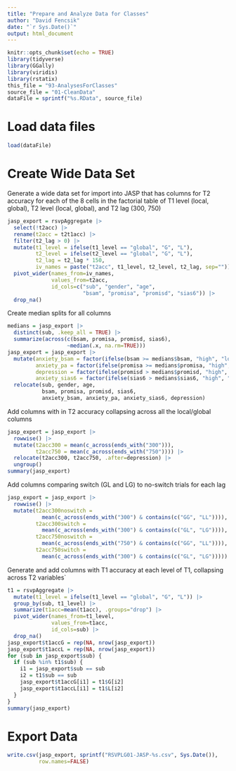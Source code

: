 ```yaml
---
title: "Prepare and Analyze Data for Classes"
author: "David Fencsik"
date: "`r Sys.Date()`"
output: html_document
---
```


```r
knitr::opts_chunk$set(echo = TRUE)
library(tidyverse)
library(GGally)
library(viridis)
library(rstatix)
this_file = "93-AnalysesForClasses"
source_file = "01-CleanData"
dataFile = sprintf("%s.RData", source_file)
```

# Load data files

```r
load(dataFile)
```

# Create Wide Data Set

Generate a wide data set for import into JASP that has columns for T2 accuracy for each of the 8 cells in the factorial table of T1 level (local, global), T2 level (local, global), and T2 lag (300, 750)

```r
jasp_export = rsvpAggregate |>
  select(!t2acc) |>
  rename(t2acc = t2t1acc) |>
  filter(t2_lag > 0) |>
  mutate(t1_level = ifelse(t1_level == "global", "G", "L"),
         t2_level = ifelse(t2_level == "global", "G", "L"),
         t2_lag = t2_lag * 150,
         iv_names = paste("t2acc", t1_level, t2_level, t2_lag, sep="")) |>
  pivot_wider(names_from=iv_names,
              values_from=t2acc,
              id_cols=c("sub", "gender", "age",
                        "bsam", "promisa", "promisd", "sias6")) |>
  drop_na()
```

Create median splits for all columns

```r
medians = jasp_export |>
  distinct(sub, .keep_all = TRUE) |>
  summarize(across(c(bsam, promisa, promisd, sias6),
                   ~median(.x, na.rm=TRUE)))
jasp_export = jasp_export |>
  mutate(anxiety_bsam = factor(ifelse(bsam >= medians$bsam, "high", "low")),
         anxiety_pa = factor(ifelse(promisa >= medians$promisa, "high", "low")),
         depression = factor(ifelse(promisd > medians$promisd, "high", "low")),
         anxiety_sias6 = factor(ifelse(sias6 > medians$sias6, "high", "low"))) |>
  relocate(sub, gender, age,
           bsam, promisa, promisd, sias6,
           anxiety_bsam, anxiety_pa, anxiety_sias6, depression)
```

Add columns with in T2 accuracy collapsing across all the local/global columns

```r
jasp_export = jasp_export |>
  rowwise() |>
  mutate(t2acc300 = mean(c_across(ends_with("300"))),
         t2acc750 = mean(c_across(ends_with("750")))) |>
  relocate(t2acc300, t2acc750, .after=depression) |>
  ungroup()
summary(jasp_export)
```

Add columns comparing switch (GL and LG) to no-switch trials for each lag

```r
jasp_export = jasp_export |>
  rowwise() |>
  mutate(t2acc300noswitch =
           mean(c_across(ends_with("300") & contains(c("GG", "LL")))),
         t2acc300switch =
           mean(c_across(ends_with("300") & contains(c("GL", "LG")))),
         t2acc750noswitch =
           mean(c_across(ends_with("750") & contains(c("GG", "LL")))),
         t2acc750switch =
           mean(c_across(ends_with("300") & contains(c("GL", "LG")))))
```

Generate and add columns with T1 accuracy at each level of T1, collapsing across T2 variables`

```r
t1 = rsvpAggregate |>
  mutate(t1_level = ifelse(t1_level == "global", "G", "L")) |>
  group_by(sub, t1_level) |>
  summarize(t1acc=mean(t1acc), .groups="drop") |>
  pivot_wider(names_from=t1_level,
              values_from=t1acc,
              id_cols=sub) |>
  drop_na()
jasp_export$t1accG = rep(NA, nrow(jasp_export))
jasp_export$t1accL = rep(NA, nrow(jasp_export))
for (sub in jasp_export$sub) {
  if (sub %in% t1$sub) {
    i1 = jasp_export$sub == sub
    i2 = t1$sub == sub
    jasp_export$t1accG[i1] = t1$G[i2]
    jasp_export$t1accL[i1] = t1$L[i2]
  }
}
summary(jasp_export)
```

# Export Data

```r
write.csv(jasp_export, sprintf("RSVPLG01-JASP-%s.csv", Sys.Date()),
          row.names=FALSE)
```
